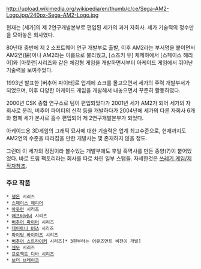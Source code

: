 http://upload.wikimedia.org/wikipedia/en/thumb/c/ce/Sega-AM2-Logo.jpg/240px-Sega-AM2-Logo.jpg


현재는 [세가]의 제 2연구개발본부로 편입된 세가의 과거 자회사.
세가 기술력의 정수만을 모아놓은 회사였다.

80년대 중반에 제 2 소프트웨어 연구 개발부로 출발, 이후 AM2라는 부서명을 붙이면서 AM2연(硏)이나 AM2라는 이름으로 불리웠고, [스즈키 유] 체제하에서 [스페이스 해리어]와 [아웃런]시리즈와 같은 체감형 게임을 개발하면서부터 아케이드 게임에서 뛰어난 기술력을 보여주었다.

1993년 발표한 [버추어 파이터]로 업계에 쇼크를 몰고오면서 세가의 주력 개발부서가 되었으며, 이후 다양한 아케이드 게임을 개발해서 내놓으면서 꾸준히 활동하였다.

2000년 CSK 종합 연구소로 팀이 편입되었다가 2001년 세가 AM2가 되어 세가의 자회사로 분리, 버추어 파이터의 신작 등을 개발하다가 2004년에 세가의 다른 자회사 6개와 함께 세가 본사로 흡수 편입되어 제 2연구개발본부가 되었다.

아케이드용 3D게임의 그래픽 묘사에 대한 기술력은 업계 최고수준으로, 현재까지도 AM2연의 수준을 따라잡을 만한 개발사는 몇 존재하지 않을 정도.

그런데 이 세가의 정점이라 볼수있는 개발부에도 후일 흑역사를 만든 종양(?)이 붙어있었다. 바로 드림 팩토리라는 회사를 따로 차린 일부 스탭들. 자세한것은 [[쓰레기 게임/제작자]]참조.


=== 주요 작품 ===
 * [[행온]] 시리즈
 * [[스페이스 해리어]]
 * [[아웃런]] 시리즈
 * [[애프터버너]] 시리즈
 * [[버추어 파이터]] 시리즈
 * [[데이토나 USA]] 시리즈
 * [[파이팅 바이퍼즈]] 시리즈
 * [[버추어 스트라이커]] 시리즈[* 3편부터는 어뮤즈먼트 비전이 개발]
 * [[쉔무]] 시리즈
 * [[프로젝트 디바 시리즈]]
 * [[보더 브레이크]]
